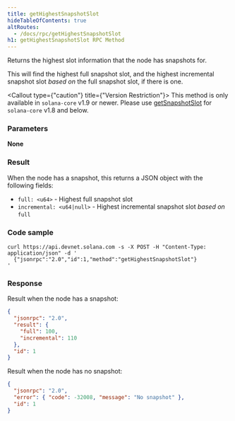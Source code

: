 ```yaml
---
title: getHighestSnapshotSlot
hideTableOfContents: true
altRoutes:
  - /docs/rpc/getHighestSnapshotSlot
h1: getHighestSnapshotSlot RPC Method
---
```


Returns the highest slot information that the node has snapshots for.

This will find the highest full snapshot slot, and the highest incremental
snapshot slot _based on_ the full snapshot slot, if there is one.

<Callout type={"caution"} title={"Version Restriction"}>
  This method is only available in `solana-core` v1.9 or newer. Please use
  [getSnapshotSlot](/docs/rpc/http/getsnapshotslot) for `solana-core` v1.8 and
  below.
</Callout>

<DocSideBySide>

<DocLeftSide>

### Parameters

**None**

### Result

When the node has a snapshot, this returns a JSON object with the following
fields:

- `full: <u64>` - Highest full snapshot slot
- `incremental: <u64|null>` - Highest incremental snapshot slot _based on_
  `full`

</DocLeftSide>

<DocRightSide>

### Code sample

```shell
curl https://api.devnet.solana.com -s -X POST -H "Content-Type: application/json" -d '
  {"jsonrpc":"2.0","id":1,"method":"getHighestSnapshotSlot"}
'
```

### Response

Result when the node has a snapshot:

```json
{
  "jsonrpc": "2.0",
  "result": {
    "full": 100,
    "incremental": 110
  },
  "id": 1
}
```

Result when the node has no snapshot:

```json
{
  "jsonrpc": "2.0",
  "error": { "code": -32008, "message": "No snapshot" },
  "id": 1
}
```

</DocRightSide>
</DocSideBySide>
